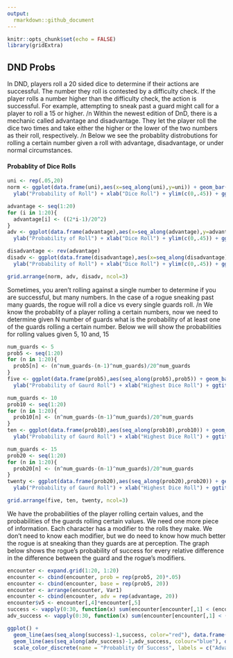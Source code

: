 ```yaml
---
output:
  rmarkdown::github_document
---
```


```r
knitr::opts_chunk$set(echo = FALSE)
library(gridExtra)
```

## DND Probs
In DND, players roll a 20 sided dice to determine if their actions are successful. The number they roll is contested by a difficulty check. If the player rolls a number higher than the difficulty check, the action is successful. For example, attempting to sneak past a guard might call for a player to roll a 15 or higher. /n
Within the newest edition of DnD, there is a mechanic called advantage and disadvantage. They let the player roll the dice two times and take either the higher or the lower of the two numbers as their roll, respectively. /n
Below we see the probablity distrobutions for rolling a certain number given a roll with advantage, disadvantage, or under normal circumstances.

#### Probablity of Dice Rolls
```r
uni <- rep(.05,20)
norm <- ggplot(data.frame(uni),aes(x=seq_along(uni),y=uni)) + geom_bar(stat="identity") + 
  ylab("Probability of Roll") + xlab("Dice Roll") + ylim(c(0,.45)) + ggtitle("Probablity of Normal Dice Roll")

advantage <- seq(1:20)
for (i in 1:20){
  advantage[i] <- ((2*i-1)/20^2)
}
adv <- ggplot(data.frame(advantage),aes(x=seq_along(advantage),y=advantage)) + geom_bar(stat="identity") + 
  ylab("Probability of Roll") + xlab("Dice Roll") + ylim(c(0,.45)) + ggtitle("Probablity of Dice Roll with Advantage")

disadvantage <- rev(advantage)
disadv <- ggplot(data.frame(disadvantage),aes(x=seq_along(disadvantage),y=disadvantage)) + geom_bar(stat="identity") + 
  ylab("Probability of Roll") + xlab("Dice Roll") + ylim(c(0,.45)) + ggtitle("Probablity of Dice Roll with Disadvantage")

grid.arrange(norm, adv, disadv, ncol=3)
```

Sometimes, you aren't rolling against a single number to determine if you are successful, but many numbers. In the case of a rogue sneaking past many guards, the rogue will roll a dice vs every single guards roll. /n
We know the probablity of a player rolling a certain numbers, now we need to determine given N number of guards what is the probability of at least one of the guards rolling a certain number. Below we will show the probabilities for rolling values given 5, 10 and, 15

``` r
num_guards <- 5
prob5 <- seq(1:20)
for (n in 1:20){
  prob5[n] <- (n^num_guards-(n-1)^num_guards)/20^num_guards
}
five <- ggplot(data.frame(prob5),aes(seq_along(prob5),prob5)) + geom_bar(stat="identity") +
  ylab("Probability of Gaurd Roll") + xlab("Highest Dice Roll") + ggtitle("Probablity of Dice Roll Given 5 Guards") + ylim(c(0,.6))

num_guards <- 10
prob10 <- seq(1:20)
for (n in 1:20){
  prob10[n] <- (n^num_guards-(n-1)^num_guards)/20^num_guards
}
ten <- ggplot(data.frame(prob10),aes(seq_along(prob10),prob10)) + geom_bar(stat="identity") +
  ylab("Probability of Gaurd Roll") + xlab("Highest Dice Roll") + ggtitle("Probablity of Dice Roll Given 10 Guards") + ylim(c(0,.6))

num_guards <- 15
prob20 <- seq(1:20)
for (n in 1:20){
  prob20[n] <- (n^num_guards-(n-1)^num_guards)/20^num_guards
}
twenty <- ggplot(data.frame(prob20),aes(seq_along(prob20),prob20)) + geom_bar(stat="identity") +
  ylab("Probability of Gaurd Roll") + xlab("Highest Dice Roll") + ggtitle("Probablity of Dice Roll Given 20 Guards") + ylim(c(0,.6))

grid.arrange(five, ten, twenty, ncol=3)
```

We have the probabilities of the player rolling certain values, and the probabilities of the guards rolling certain values. We need one more piece of information. Each character has a modifier to the rolls they make. We don't need to know each modifier, but we do need to know how much better the rogue is at sneaking than they guards are at perception. The graph below shows the rogue's probability of success for every relative difference in the difference between the guard and the rogue's modifiers.

``` r
encounter <- expand.grid(1:20, 1:20)
encounter <- cbind(encounter, prob = rep(prob5, 20)*.05)
encounter <- cbind(encounter, base = rep(prob5, 20))
encounter <- arrange(encounter, Var1)
encounter <- cbind(encounter, adv = rep(advantage, 20))
encounter$v5 <- encounter[,4]*encounter[,5]
success <- vapply(0:30, function(x) sum(encounter[encounter[,1] < (encounter[,2] + x), 3]), numeric(1))
adv_success <- vapply(0:30, function(x) sum(encounter[encounter[,1] < (encounter[,2] + x), 6]), numeric(1))

ggplot() + 
  geom_line(aes(seq_along(success)-1,success, color="red"), data.frame(success),size=1) +
  geom_line(aes(seq_along(adv_success)-1,adv_success, colour="blue"), data.frame(adv_success),size=1) +
  scale_color_discrete(name = "Probablity Of Success", labels = c("Advantage", "Non-Advantage")) + theme(legend.position=c(0.8, 0.1))
```